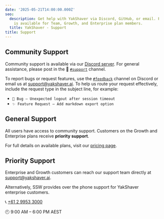 ```yaml
---
date: '2025-05-21T14:00:00.000Z'
seo:
  description: Get help with YakShaver via Discord, GitHub, or email. Priority support
    is available for Team, Growth, and Enterprise plan members.
  title: YakShaver - Support
title: Support
---
```

## Community Support

Community support is available via our [Discord server](https://discord.com/invite/Jp9dyxKFjR). For general assistance, please post in the 💬 [`#support`](https://discord.gg/RzZQY7dE) channel.

To report bugs or request features, use the [`#feedback`](https://discord.gg/scDYE6N2) channel on Discord or email us at [support@yakshaver.ai](mailto\:support@yakshaver.ai). To help us route your request effectively, include the request type in the subject line, for example:

* `🐛 Bug – Unexpected logout after session timeout`
* `✨ Feature Request – Add markdown export option`

## General Support

All users have access to community support. Customers on the Growth and Enterprise plans receive **priority support**.

For full details on available plans, visit our [pricing page](/pricing).

## Priority Support

Enterprise and Growth customers can reach our support team directly at [support@yakshaver.ai](mailto\:support@yakshaver.ai).

Alternatively, SSW provides over the phone support for YakShaver enterprise customers.

📞 [+61 2 9953 3000](tel:+61299533000)

🕘 9:00 AM – 6:00 PM AEST